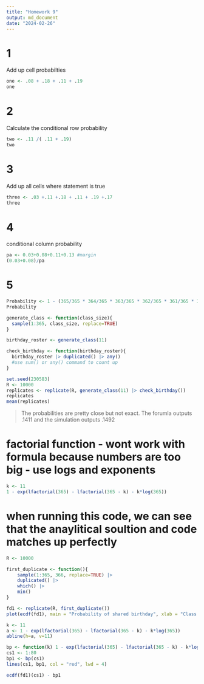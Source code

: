```yaml
---
title: "Homework 9"
output: md_document
date: "2024-02-26"
---
```


# 1

Add up cell probabilties
```r
one <- .08 + .18 + .11 + .19 
one
```

# 2

Calculate the conditional row probability 
```r
two <- .11 /( .11 + .19) 
two
```

# 3

Add up all cells where statement is true
```r
three <- .03 +.11 +.18 + .11 + .19 +.17 
three
```
# 4 

conditional column probability
```r
pa <- 0.03+0.08+0.11+0.13 #margin
(0.03+0.08)/pa
```
# 5
```r
Probability <- 1 - (365/365 * 364/365 * 363/365 * 362/365 * 361/365 * 360/365 * 359/365 * 358/365 * 357/365 * 356/365 * 355/365)
Probability
```
```r
generate_class <- function(class_size){
  sample(1:365, class_size, replace=TRUE)
}

birthday_roster <- generate_class(11)

check_birthday <- function(birthday_roster){
  birthday_roster |> duplicated() |> any()
  #use sum() or any() command to count up
}

set.seed(230583)
R <- 10000
replicates <- replicate(R, generate_class(11) |> check_birthday())
replicates
mean(replicates)
```
> The probabilities are pretty close but not exact. The forumla outputs .1411 and the simulation outputs .1492

# factorial function - wont work with formula because numbers are too big - use logs and exponents
```r
k <- 11
1 - exp(lfactorial(365) - lfactorial(365 - k) - k*log(365))
```


# when running this code, we can see that the anaylitical soultion and code matches up perfectly

```r
R <- 10000

first_duplicate <- function(){
    sample(1:365, 366, replace=TRUE) |>
    duplicated() |>
    which() |>
    min()
}

fd1 <- replicate(R, first_duplicate())
plot(ecdf(fd1), main = "Probability of shared birthday", xlab = "Class size")

k <- 11
a <- 1 - exp(lfactorial(365) - lfactorial(365 - k) - k*log(365))
abline(h=a, v=11)

bp <- function(k) 1 - exp(lfactorial(365) - lfactorial(365 - k) - k*log(365))
cs1 <- 1:80
bp1 <- bp(cs1)
lines(cs1, bp1, col = "red", lwd = 4)

ecdf(fd1)(cs1) - bp1

```